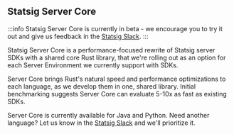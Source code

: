## Statsig Server Core

:::info
Statsig Server Core is currently in beta - we encourage you to try it out and give us feedback in the [Statsig Slack](https://statsig.com/slack).
:::

Statsig Server Core is a performance-focused rewrite of Statsig server SDKs with a shared core Rust library, that we're rolling out as an option for each Server Environment we currently support with SDKs. 

Server Core brings Rust's natural speed and performance optimizations to each language, as we develop them in one, shared library. Initial benchmarking suggests Server Core can evaluate 5-10x as fast as existing SDKs.

Server Core is currently available for Java and Python. Need another language? Let us know in the [Statsig Slack](https://statsig.com/slack) and we'll prioritize it.